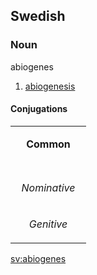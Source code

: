 ==Swedish==
===Noun===
;abiogenes
#[[abiogenesis]]

====Conjugations====
{| border=1 cellspacing=0 
| bgcolor=#FFFFF0 colspan=5 align=center | '''Common''' 
|- 
|- bgcolor=#FFFFF0 align=center 
! rowspan=2 | 
| colspan=2 width=105 | ''Singular'' 
| colspan=2 | ''Plural'' 
|- bgcolor=#FFFFF0 align=center 
| width=105 | ''Indefinite'' 
| width=105 | ''Definite'' 
| width=105 | ''Indefinite'' 
|  width=105 | ''Definite'' 
|- align=center 
| width=105 bgcolor=#FFFFF0 | ''Nominative'' 
| [[abiogenes]] 
| [[abiogenesen]] 
| [[abiogeneser]] 
| [[abiogeneserna]] 
|- align=center 
| width=105 bgcolor=#FFFFF0 | ''Genitive'' 
| [[abiogenes]] 
| [[abiogenesens]] 
| [[abiogeneser]] 
| [[abiogenesers]] 
|} 
[[sv:abiogenes]]